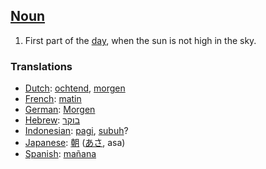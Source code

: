 ==[[Noun]]==

#First part of the [[day]], when the sun is not high in the sky.

===Translations===
*[[Dutch]]: [[ochtend]], [[morgen]]
*[[French]]: [[matin]]
*[[German]]: [[Morgen]]
*[[Hebrew]]: [[בוקר]]
*[[Indonesian]]: [[pagi]], [[subuh]]?
*[[Japanese]]: [[朝]] ([[あさ]], asa)
*[[Spanish]]: [[mañana]]